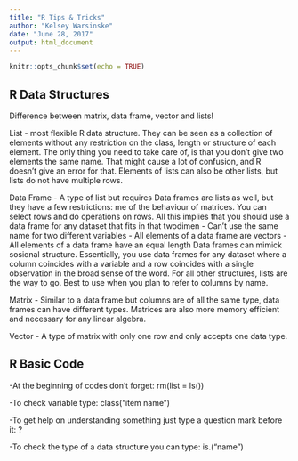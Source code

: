 ```yaml
---
title: "R Tips & Tricks"
author: "Kelsey Warsinske"
date: "June 28, 2017"
output: html_document
---
```


```r
knitr::opts_chunk$set(echo = TRUE)
```

## R Data Structures

Difference between matrix, data frame, vector and lists!

List - most flexible R data structure.  They can be seen as a collection of elements without any restriction on the class, length or structure of each element. The only thing you need to take care of, is that you don't give two elements the same name. That might cause a lot of confusion, and R doesn't give an error for that.  Elements of lists can also be other lists, but lists do not have multiple rows.  

Data Frame - A type of list but requires Data frames are lists as well, but they have a few restrictions: me of the behaviour of matrices. You can select rows and do operations on rows. All this implies that you should use a data frame for any dataset that fits in that twodimen
    - Can't use the same name for two different variables
    - All elements of a data frame are vectors
    - All elements of a data frame have an equal length
Data frames can mimick sosional structure. Essentially, you use data frames for any dataset where a column coincides with a variable and a row coincides with a single observation in the broad sense of the word. For all other structures, lists are the way to go.  Best to use when you plan to refer to columns by name.

Matrix - Similar to a data frame but columns are of all the same type, data frames can have different types.  Matrices are also more memory efficient and necessary for any linear algebra.  

Vector - A type of matrix with only one row and only accepts one data type. 


## R Basic Code 
-At the beginning of codes don't forget: rm(list = ls())

-To check variable type: class("item name")

-To get help on understanding something just type a question mark before it: ?<whatever>

-To check the type of a data structure you can type: is.<data type>("name")


